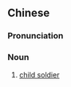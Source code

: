 ==Chinese==
{{zh-forms}}

===Pronunciation===
{{zh-pron
|m=tóngbīng
|c=tung4 bing1
|cat=n
}}

===Noun===
{{zh-noun}}

# [[child soldier]]